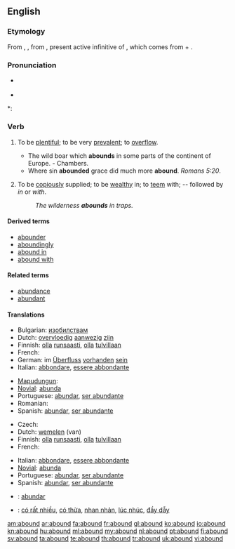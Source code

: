 ==English==

===Etymology===
From {{etyl|ang}} {{term|abounden|lang=ang}}, {{etyl|fr}} {{term|abonder|lang=fr}}, from {{etyl|la}} {{term|abundare|abundāre|lang=la}}, present active infinitive of {{term|abundo|abundō|overflow|lang=la}}, which comes from {{term|ab||from, down from|lang=la}} + {{term|undo|undō|surge, swell; overflow with|lang=la}}.

===Pronunciation===
* {{a|RP}} {{IPA|/əˈbaʊnd/}}
* {{audio|en-us-abound.ogg|Audio (US)}}

*: {{rhymes|aʊnd}}

===Verb===
{{en-verb}}

# {{intransitive}} To be [[plentiful]]; to be very [[prevalent]]; to [[overflow]].
#* The wild boar which '''abounds''' in some parts of the continent of Europe. - Chambers.
#* Where sin '''abounded''' grace did much more '''abound'''. ''Romans 5:20''.
# {{intransitive}} To be [[copiously]] supplied; to be [[wealthy]] in; to [[teem]] with; -- followed by ''in'' or ''with''.
#: ''The wilderness '''abounds''' in traps.''

====Derived terms====
* [[abounder]]
* [[aboundingly]]
* [[abound in]]
* [[abound with]]

====Related terms====
* [[abundance]]
* [[abundant]]

====Translations====
{{trans-top|to be plentiful}}
* Bulgarian: [[изобилствам]]
* Dutch: [[overvloedig]] [[aanwezig]] [[zijn]]
* Finnish: [[olla]] [[runsaasti]], [[olla]] [[tulvillaan]]
* French: {{t+|fr|foisonner}}
* German: im [[Überfluss]] [[vorhanden]] [[sein]]
* Italian: [[abbondare]], [[essere abbondante]]
{{trans-mid}}
* [[Mapudungun]]: {{tø|arn|ünüfn}}
* [[Novial]]: [[abunda]]
* Portuguese: [[abundar]], [[ser abundante]]
* Romanian: {{t|ro|abunda}}
* Spanish: [[abundar]], [[ser abundante]]
{{trans-bottom}}

{{trans-top|to be copiously supplied}}
* Czech: {{t-|cs|oplývat}}
* Dutch: [[wemelen]] (van)
* Finnish: [[olla]] [[runsaasti]], [[olla]] [[tulvillaan]]
* French: {{t+|fr|abonder}}
{{trans-mid}}
* Italian: [[abbondare]], [[essere abbondante]]
* [[Novial]]: [[abunda]]
* Portuguese: [[abundar]], [[ser abundante]]
* Spanish: [[abundar]], [[ser abundante]]
{{trans-bottom}}

{{checktrans-top}}
* {{ttbc|Ido}}: [[abundar]]
* {{ttbc|Vietnamese}}: [[có rất nhiều]], [[có thừa]], [[nhan nhản]], [[lúc nhúc]], [[đầy dẫy]]
{{trans-bottom}}

[[am:abound]]
[[ar:abound]]
[[fa:abound]]
[[fr:abound]]
[[gl:abound]]
[[ko:abound]]
[[io:abound]]
[[kn:abound]]
[[hu:abound]]
[[ml:abound]]
[[my:abound]]
[[nl:abound]]
[[pt:abound]]
[[fi:abound]]
[[sv:abound]]
[[ta:abound]]
[[te:abound]]
[[th:abound]]
[[tr:abound]]
[[uk:abound]]
[[vi:abound]]